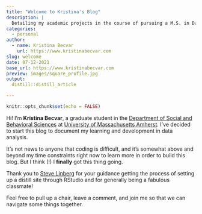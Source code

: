 ```yaml
---
title: "Welcome to Kristina's Blog"
description: |
  Detailing my academic projects in the course of pursuing a M.S. in Data Science and Computation for Social Sciences at UMass Amherst
categories:
  - personal
author:
  - name: Kristina Becvar
    url: https://www.kristinabecvar.com
slug: welcome
date: 07-12-2021
base_url: https://www.kristinabecvar.com
preview: images/square_profile.jpg
output:
  distill::distill_article

---
```


```r
knitr::opts_chunk$set(echo = FALSE)

```

Hi! I’m **Kristina Becvar**, a graduate student in the [Department of
Social and Behavioral Sciences](https://www.umass.edu/sbs/){target="_blank"} at [University of Massachusetts Amherst](https://www.umass.edu/){target="_blank"}. I’ve decided to start this blog to document my learning and development in data analysis.

It's not news to anyone that coding is difficult, and it's somewhat above and beyond my time constraints right now to learn more in order to build this blog. But I think (!) I **finally** got this thing going.

Thank you to [Steve Linberg](https://www.slinberg.net/){target="_blank"} for your guidance getting the process of setting up a distill site through RStudio and for generally being a fabulous classmate!

Feel free to pull up a chair, leave a comment, and join me so that we can navigate some things together.
 